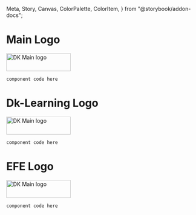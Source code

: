   Meta,
  Story,
  Canvas,
  ColorPalette,
  ColorItem,
} from "@storybook/addon-docs";


<Meta title="DK/Foundation/Logo" />

# Main Logo

<img
  width="170"
  height="47"
  alt="DK Main logo"
  src={dkLogo}
  title="DK Main logo"
/>

	component code here

# Dk-Learning Logo

<img
  width="170"
  height="47"
  alt="DK Main logo"
  src={DkLearninglogo}
  title="DK Learning logo"
/>

	component code here

# EFE Logo

<img
  width="170"
  height="47"
  alt="DK Main logo"
  src={DkEFElogo}
  title="DK EFE logo"
/>

	component code here